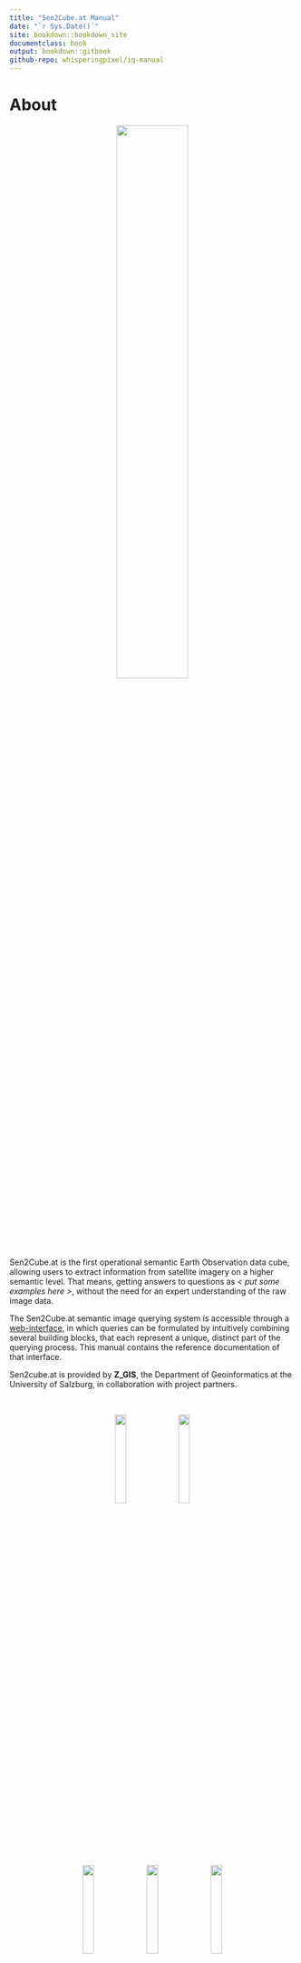```yaml
---
title: "Sen2Cube.at Manual"
date: "`r Sys.Date()`"
site: bookdown::bookdown_site
documentclass: book
output: bookdown::gitbook
github-repo: whisperingpixel/iq-manual
---
```


# About

<center>
![](img/logo_b.png){width=50%}
</center>

&nbsp;

Sen2Cube.at is the first operational semantic Earth Observation data cube, allowing users to extract information from satellite imagery on a higher semantic level. That means, getting answers to questions as *< put some examples here >*, without the need for an expert understanding of the raw image data.

The Sen2Cube.at semantic image querying system is accessible through a [web-interface](https://demo.sen2cube.at/app), in which queries can be formulated by intuitively combining several building blocks, that each represent a unique, distinct part of the querying process. This manual contains the reference documentation of that interface.

Sen2cube.at is provided by **Z_GIS**, the Department of Geoinformatics at the University of Salzburg, in collaboration with project partners.

&nbsp;

<center>
[![](img/unisbg.png){width=20%}](https://www.uni-salzburg.at/) &nbsp; [![](img/zgis.png){width=20%}](https://www.zgis.at/)

[![](img/ama.png){width=20%}](https://www.ama.at/) &nbsp; [![](img/spase.png){width=20%}](https://www.spatial-services.com/) &nbsp; [![](img/zamg.png){width=20%}](https://www.zamg.ac.at/)
</center>

&nbsp;

The product is developed with support by the Austrian Research Promotion Agency (FFG) under the Austrian Space Application Programme (ASAP 14) within the project Sen2Cube.at (project no.: 866016).

&nbsp;

<center>
[![](img/ffg.png){width=20%}](https://www.ffg.at/)
</center>
